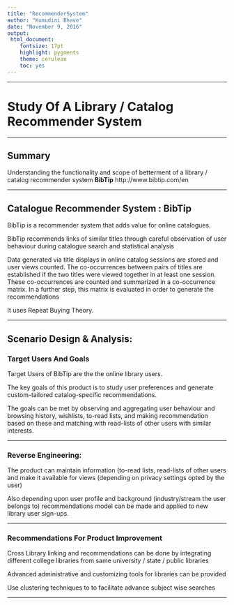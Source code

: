 ---
title: "RecommenderSystem"
author: "Kumudini Bhave"
date: "November 9, 2016"
output: 
 html_document:
    fontsize: 17pt
    highlight: pygments
    theme: cerulean
    toc: yes
---

********

# **Study Of A Library / Catalog Recommender System**

********

## Summary

Understanding the functionality and scope of betterment of a library / catalog recommender system 
**BibTip**   http://www.bibtip.com/en 

********

## Catalogue Recommender System : BibTip 

BibTip is a recommender system that adds value for online catalogues.

BibTip recommends links of similar titles through careful observation of user behaviour during catalogue search and statistical analysis

Data generated via title displays in online catalog sessions are stored and user views counted. The co-occurrences between pairs of titles are established if the two titles were viewed together in at least one session. These co-occurrences are counted and summarized in a co-occurrence matrix. In a further step, this matrix is evaluated in order to generate the recommendations

It uses Repeat Buying Theory.


*********


## Scenario Design & Analysis:


### Target Users And Goals 

Target Users of BibTip are the the online library users.

The key goals of this product is to study user preferences and generate custom-tailored catalog-specific recommendations.

The goals can be met by observing and aggregating user behaviour and browsing history, wishlists, to-read lists, and making recommendation based on these and matching with read-lists of other users with similar interests.



*******


### Reverse Engineering:

The product can maintain information (to-read lists, read-lists of other users and make it available for views (depending on privacy settings opted by the user)

Also depending upon user profile and background (industry/stream the user belongs to) recommendations model can be made and applied to new library user sign-ups.


********


### Recommendations For Product Improvement

Cross Library linking and recommendations can be done by integrating different college libraries from same university / state / public libraries

Advanced administrative and customizing tools for libraries can be provided

Use clustering techniques to to facilitate advance subject wise searches

********





